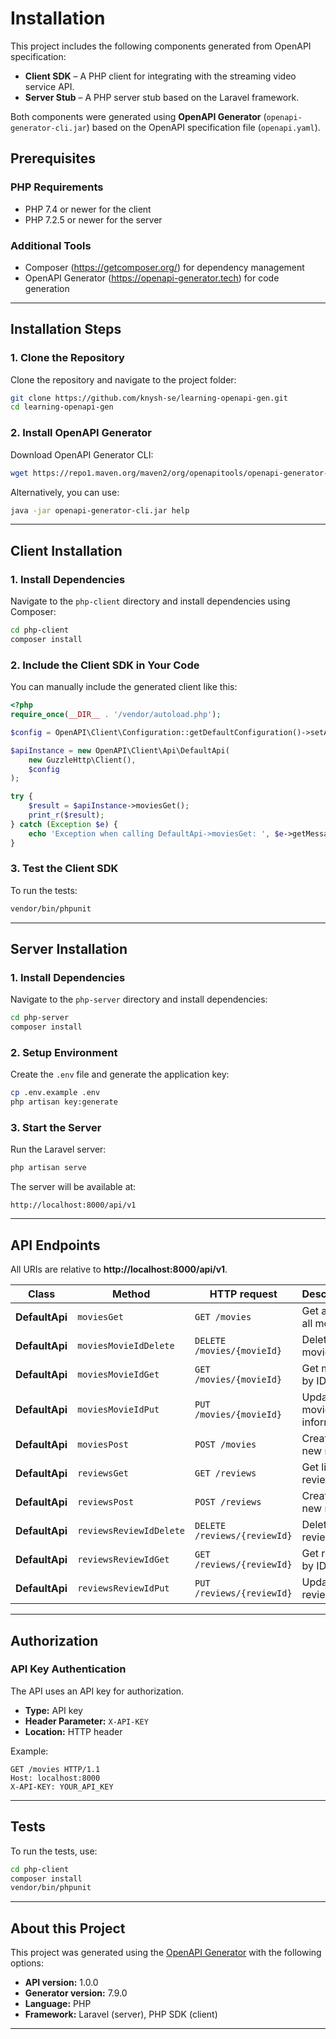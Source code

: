 # Installation

This project includes the following components generated from OpenAPI specification:

- **Client SDK** – A PHP client for integrating with the streaming video service API.
- **Server Stub** – A PHP server stub based on the Laravel framework.

Both components were generated using **OpenAPI Generator** (`openapi-generator-cli.jar`) based on the OpenAPI specification file (`openapi.yaml`).

## Prerequisites

### PHP Requirements
- PHP 7.4 or newer for the client
- PHP 7.2.5 or newer for the server

### Additional Tools
- Composer (https://getcomposer.org/) for dependency management
- OpenAPI Generator (https://openapi-generator.tech) for code generation

---

## Installation Steps

### 1. Clone the Repository

Clone the repository and navigate to the project folder:

```bash
git clone https://github.com/knysh-se/learning-openapi-gen.git
cd learning-openapi-gen
```

### 2. Install OpenAPI Generator
Download OpenAPI Generator CLI:

```bash
wget https://repo1.maven.org/maven2/org/openapitools/openapi-generator-cli/7.9.0/openapi-generator-cli-7.9.0.jar -O openapi-generator-cli.jar
```

Alternatively, you can use:

```bash
java -jar openapi-generator-cli.jar help
```

---

## Client Installation

### 1. Install Dependencies
Navigate to the `php-client` directory and install dependencies using Composer:

```bash
cd php-client
composer install
```

### 2. Include the Client SDK in Your Code

You can manually include the generated client like this:

```php
<?php
require_once(__DIR__ . '/vendor/autoload.php');

$config = OpenAPI\Client\Configuration::getDefaultConfiguration()->setApiKey('X-API-KEY', 'YOUR_API_KEY');

$apiInstance = new OpenAPI\Client\Api\DefaultApi(
    new GuzzleHttp\Client(),
    $config
);

try {
    $result = $apiInstance->moviesGet();
    print_r($result);
} catch (Exception $e) {
    echo 'Exception when calling DefaultApi->moviesGet: ', $e->getMessage(), PHP_EOL;
}
```

### 3. Test the Client SDK
To run the tests:

```bash
vendor/bin/phpunit
```

---

## Server Installation

### 1. Install Dependencies
Navigate to the `php-server` directory and install dependencies:

```bash
cd php-server
composer install
```

### 2. Setup Environment
Create the `.env` file and generate the application key:

```bash
cp .env.example .env
php artisan key:generate
```

### 3. Start the Server
Run the Laravel server:

```bash
php artisan serve
```

The server will be available at:

```
http://localhost:8000/api/v1
```

---

## API Endpoints

All URIs are relative to **http://localhost:8000/api/v1**.

| Class | Method | HTTP request | Description |
|-------|--------|--------------|-------------|
| **DefaultApi** | `moviesGet` | `GET /movies` | Get a list of all movies |
| **DefaultApi** | `moviesMovieIdDelete` | `DELETE /movies/{movieId}` | Delete movie |
| **DefaultApi** | `moviesMovieIdGet` | `GET /movies/{movieId}` | Get movie by ID |
| **DefaultApi** | `moviesMovieIdPut` | `PUT /movies/{movieId}` | Update movie information |
| **DefaultApi** | `moviesPost` | `POST /movies` | Create a new movie |
| **DefaultApi** | `reviewsGet` | `GET /reviews` | Get list of reviews |
| **DefaultApi** | `reviewsPost` | `POST /reviews` | Create a new review |
| **DefaultApi** | `reviewsReviewIdDelete` | `DELETE /reviews/{reviewId}` | Delete review |
| **DefaultApi** | `reviewsReviewIdGet` | `GET /reviews/{reviewId}` | Get review by ID |
| **DefaultApi** | `reviewsReviewIdPut` | `PUT /reviews/{reviewId}` | Update review |

---

## Authorization

### API Key Authentication
The API uses an API key for authorization.

- **Type:** API key  
- **Header Parameter:** `X-API-KEY`  
- **Location:** HTTP header  

Example:

```http
GET /movies HTTP/1.1
Host: localhost:8000
X-API-KEY: YOUR_API_KEY
```

---

## Tests

To run the tests, use:

```bash
cd php-client
composer install
vendor/bin/phpunit
```

---

## About this Project
This project was generated using the [OpenAPI Generator](https://openapi-generator.tech) with the following options:

- **API version:** 1.0.0  
- **Generator version:** 7.9.0  
- **Language:** PHP  
- **Framework:** Laravel (server), PHP SDK (client)  

---
